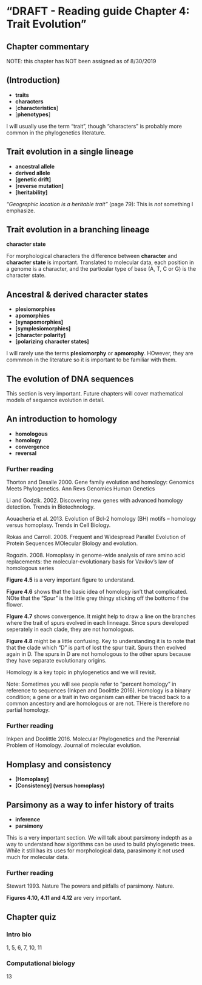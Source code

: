 # "DRAFT - Reading guide Chapter 4: Trait Evolution" {#ch4}

## Chapter commentary {-}

NOTE: this chapter has NOT been assigned as of 8/30/2019


## (Introduction)

* **traits**
* **characters**
* [**characteristics**]
* [**phenotypes**]


I will usually use the term "trait", though "characters" is probably more common in the phylogenetics literature.

## Trait evolution in a single lineage

* **ancestral allele**
* **derived allele**
* **[genetic drift]**
* **[reverse mutation]**
* **[heritability]**

*"Geographic location is a heritable trait"* (page 79): This is *not* something I emphasize.  


## Trait evolution in a branching lineage


**character state**

For morphological characters the difference between **character** and **character state** is important.  Translated to molecular data, each position in a genome is a character, and the particular type of base (A, T, C or G) is the character state.


## Ancestral & derived character states

* **plesiomorphies**
* **apomorphies**
* **[synapomorphies]**
* **[symplesiomorphies]**
* **[character polarity]** 
* **[polarizing character states]**

I will rarely use the terms **plesiomorphy** or **apmorophy**.  HOwever, they are commmon in the literature so it is important to be familiar with them.

## The evolution of DNA sequences

This section is very important.  Future chapters will cover mathematical models of sequence evolution in detail.

## An introduction to homology

* **homologous**
* **homology**
* **convergence**
* **reversal**

### Further reading

Thorton and Desalle 2000.  Gene family evolution and homology: Genomics Meets Phylogenetics.  Ann Revs Genomics Human Genetics \n

Li and Godzik.  2002.  Discovering new genes with advanced homology detection.  Trends in Biotechnology.\n

Aouacheria et al.  2013.  Evolution of Bcl-2 homology (BH) motifs – homology versus homoplasy. Trends in Cell Biology.\n

Rokas and Carroll.  2008.  Frequent and Widespread Parallel Evolution of Protein Sequences  MOlecular BIology and evolution.\n

Rogozin.  2008. Homoplasy in genome-wide analysis of rare amino acid replacements: the molecular-evolutionary basis for Vavilov's law of homologous series \n

**Figure 4.5** is a very important figure to understand.\n

**Figure 4.6** shows that the basic idea of homology isn't that complicated.  NOte that the "Spur" is the little grey thingy sticking off the bottomo f the flower.\n

**FIgure 4.7** shows convergence.  It might help to draw a line on the branches where the trait of spurs evolved in each linneage.  Since spurs developed seperately in each clade, they are not homologous.\n

**Figure 4.8** might be a little confusing.  Key to understanding it is to note that that the clade which "D" is part of lost the spur trait.  Spurs then evolved again in D.  The spurs in D are not homologous to the other spurs because they have separate evolutionary origins.\n

Homology is a key topic in phylogenetics and we will revisit.\n

Note: Sometimes you will see people refer to "percent homology" in reference to sequences  (Inkpen and Doolittle 2016).  Homology is a binary condition; a gene or a trait in two organism can either be traced back to a common ancestory and are homologous or are not.  THere is therefore no partial homology.

### Further reading

Inkpen and Doolittle 2016.  Molecular Phylogenetics and the Perennial Problem of Homology. Journal of molecular evolution.  


## Homplasy and consistency

* **[Homoplasy]**
* **[Consistency] (versus homoplasy)**


## Parsimony as a way to infer history of traits

* **inference**
* **parsimony**

This is a very important section.  We will talk about parsimony indepth as a way to understand how algorithms can be used to build phylogenetic trees.  While it still has its uses for morphological data, parasimony it not used much for molecular data.

### Further reading

Stewart 1993.  Nature The powers and pitfalls of parsimony.  Nature. \n

**Figures 4.10, 4.11 and 4.12** are  very important.

## Chapter quiz

### Intro bio

1, 5, 6, 7, 10, 11

### Computational biology

13

